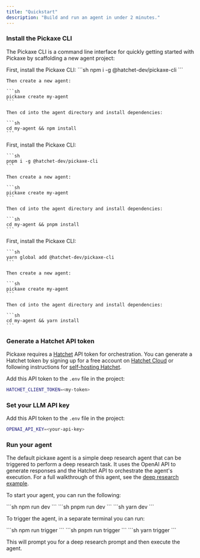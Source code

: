 ```yaml
---
title: "Quickstart"
description: "Build and run an agent in under 2 minutes."
---
```


### Install the Pickaxe CLI

The Pickaxe CLI is a command line interface for quickly getting started with Pickaxe by scaffolding a new agent project:

<Tabs>
  <Tab title="npm">
  First, install the Pickaxe CLI:
    ```sh
    npm i -g @hatchet-dev/pickaxe-cli
    ```

    Then create a new agent:

    ```sh
    pickaxe create my-agent
    ```

    Then cd into the agent directory and install dependencies:

    ```sh
    cd my-agent && npm install
    ```
  </Tab>
  <Tab title="pnpm">
    First, install the Pickaxe CLI:

    ```sh
    pnpm i -g @hatchet-dev/pickaxe-cli
    ```

    Then create a new agent:

    ```sh
    pickaxe create my-agent
    ```

    Then cd into the agent directory and install dependencies:

    ```sh
    cd my-agent && pnpm install
    ```
  </Tab>
  <Tab title="yarn">
    First, install the Pickaxe CLI:
  
    ```sh
    yarn global add @hatchet-dev/pickaxe-cli
    ```

    Then create a new agent:

    ```sh
    pickaxe create my-agent
    ```

    Then cd into the agent directory and install dependencies:

    ```sh
    cd my-agent && yarn install
    ```
  </Tab>
</Tabs>


### Generate a Hatchet API token

Pickaxe requires a [Hatchet](https://hatchet.run) API token for orchestration. You can generate a Hatchet token by signing up for a free account on [Hatchet Cloud](https://cloud.onhatchet.run) or following instructions for [self-hosting Hatchet](https://docs.hatchet.run/self-hosting).

Add this API token to the `.env` file in the project:

```sh
HATCHET_CLIENT_TOKEN=<my-token>
```

### Set your LLM API key

Add this API token to the `.env` file in the project:

```sh
OPENAI_API_KEY=<your-api-key>
```

### Run your agent

The default pickaxe agent is a simple deep research agent that can be triggered to perform a deep research task. It uses the OpenAI API to generate responses and the Hatchet API to orchestrate the agent's execution. For a full walkthrough of this agent, see the [deep research example](./examples/deep-research).

To start your agent, you can run the following:

<Tabs>
  <Tab title="npm">
    ```sh
    npm run dev
    ```
  </Tab>
  <Tab title="pnpm">
    ```sh
    pnpm run dev
    ```
  </Tab>
  <Tab title="yarn">
    ```sh
    yarn dev
    ```
  </Tab>
</Tabs>

To trigger the agent, in a separate terminal you can run:

<Tabs>
  <Tab title="npm">
    ```sh
    npm run trigger
    ```
  </Tab>
  <Tab title="pnpm">
    ```sh
    pnpm run trigger
    ```
  </Tab>
  <Tab title="yarn">
    ```sh
    yarn trigger
    ```
  </Tab>
</Tabs>

This will prompt you for a deep research prompt and then execute the agent.
